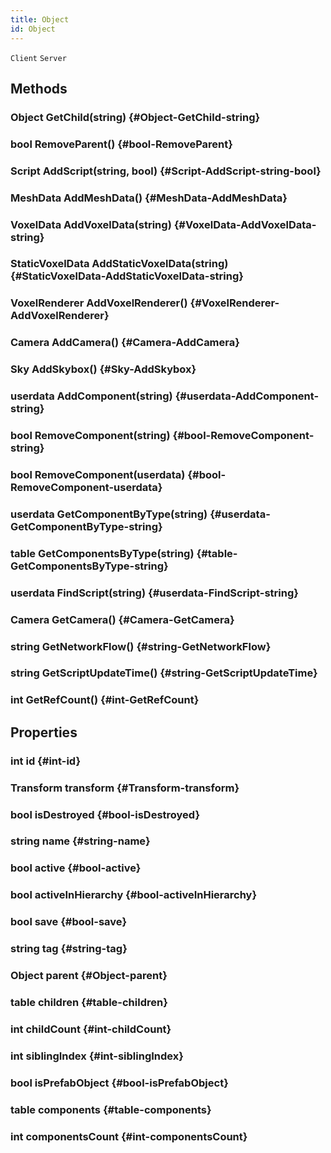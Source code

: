 ```yaml
---
title: Object
id: Object
---
```

`Client`
`Server`

## Methods

### Object GetChild(string) {#Object-GetChild-string}

### bool RemoveParent() {#bool-RemoveParent}

### Script AddScript(string, bool) {#Script-AddScript-string-bool}

### MeshData AddMeshData() {#MeshData-AddMeshData}

### VoxelData AddVoxelData(string) {#VoxelData-AddVoxelData-string}

### StaticVoxelData AddStaticVoxelData(string) {#StaticVoxelData-AddStaticVoxelData-string}

### VoxelRenderer AddVoxelRenderer() {#VoxelRenderer-AddVoxelRenderer}

### Camera AddCamera() {#Camera-AddCamera}

### Sky AddSkybox() {#Sky-AddSkybox}

### userdata AddComponent(string) {#userdata-AddComponent-string}

### bool RemoveComponent(string) {#bool-RemoveComponent-string}

### bool RemoveComponent(userdata) {#bool-RemoveComponent-userdata}

### userdata GetComponentByType(string) {#userdata-GetComponentByType-string}

### table GetComponentsByType(string) {#table-GetComponentsByType-string}

### userdata FindScript(string) {#userdata-FindScript-string}

### Camera GetCamera() {#Camera-GetCamera}

### string GetNetworkFlow() {#string-GetNetworkFlow}

### string GetScriptUpdateTime() {#string-GetScriptUpdateTime}

### int GetRefCount() {#int-GetRefCount}

## Properties

### int id {#int-id}

### Transform transform {#Transform-transform}

### bool isDestroyed {#bool-isDestroyed}

### string name {#string-name}

### bool active {#bool-active}

### bool activeInHierarchy {#bool-activeInHierarchy}

### bool save {#bool-save}

### string tag {#string-tag}

### Object parent {#Object-parent}

### table children {#table-children}

### int childCount {#int-childCount}

### int siblingIndex {#int-siblingIndex}

### bool isPrefabObject {#bool-isPrefabObject}

### table components {#table-components}

### int componentsCount {#int-componentsCount}

